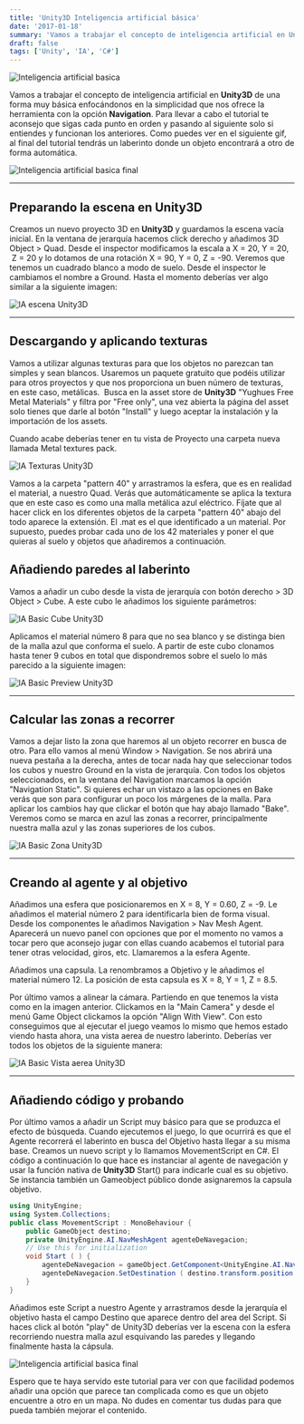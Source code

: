 ```yaml
---
title: 'Unity3D Inteligencia artificial básica'
date: '2017-01-18'
summary: 'Vamos a trabajar el concepto de inteligencia artificial en Unity3D de una forma muy básica enfocándonos en la simplicidad que nos ofrece la herramienta con la opción Navigation.'
draft: false
tags: ['Unity', 'IA', 'C#']
---
```


![Inteligencia artificial basica](/static/images/unity3d-inteligencia-artificial-basica/basicai.jpg)

Vamos a trabajar el concepto de inteligencia artificial en **Unity3D** de una forma muy básica enfocándonos en la simplicidad que nos ofrece la herramienta con la opción **Navigation**. Para llevar a cabo el tutorial te aconsejo que sigas cada punto en orden y pasando al siguiente solo si entiendes y funcionan los anteriores. Como puedes ver en el siguiente gif, al final del tutorial tendrás un laberinto donde un objeto encontrará a otro de forma automática.

![Inteligencia artificial basica final](/static/images/unity3d-inteligencia-artificial-basica/basicaifinal.gif)

---

## Preparando la escena en Unity3D

Creamos un nuevo proyecto 3D en **Unity3D** y guardamos la escena vacía inicial. En la ventana de jerarquía hacemos click derecho y añadimos 3D Object > Quad. Desde el inspector modificamos la escala a X = 20, Y = 20,  Z = 20 y lo dotamos de una rotación X = 90, Y = 0, Z = -90. Veremos que tenemos un cuadrado blanco a modo de suelo. Desde el inspector le cambiamos el nombre a Ground. Hasta el momento deberías ver algo similar a la siguiente imagen:

![IA escena Unity3D](/static/images/unity3d-inteligencia-artificial-basica/img1-1024x306.png)

---

## Descargando y aplicando texturas

Vamos a utilizar algunas texturas para que los objetos no parezcan tan simples y sean blancos. Usaremos un paquete gratuito que podéis utilizar para otros proyectos y que nos proporciona un buen número de texturas, en este caso, metálicas.  Busca en la asset store de **Unity3D** "Yughues Free Metal Materials" y filtra por "Free only", una vez abierta la página del asset solo tienes que darle al botón "Install" y luego aceptar la instalación y la importación de los assets.

Cuando acabe deberías tener en tu vista de Proyecto una carpeta nueva llamada Metal textures pack.

![IA Texturas Unity3D](/static/images/unity3d-inteligencia-artificial-basica/metaltexturespack.png)

Vamos a la carpeta "pattern 40" y arrastramos la esfera, que es en realidad el material, a nuestro Quad. Verás que automáticamente se aplica la textura que en este caso es como una malla metálica azul eléctrico. Fíjate que al hacer click en los diferentes objetos de la carpeta "pattern 40" abajo del todo aparece la extensión. El .mat es el que identificado a un material. Por supuesto, puedes probar cada uno de los 42 materiales y poner el que quieras al suelo y objetos que añadiremos a continuación.

## Añadiendo paredes al laberinto

Vamos a añadir un cubo desde la vista de jerarquía con botón derecho > 3D Object > Cube. A este cubo le añadimos los siguiente parámetros:

![IA Basic Cube Unity3D](/static/images/unity3d-inteligencia-artificial-basica/basicube.png)

Aplicamos el material número 8 para que no sea blanco y se distinga bien de la malla azul que conforma el suelo. A partir de este cubo clonamos hasta tener 9 cubos en total que dispondremos sobre el suelo lo más parecido a la siguiente imagen:

![IA Basic Preview Unity3D](/static/images/unity3d-inteligencia-artificial-basica/disposicioncubos.png)

---

## Calcular las zonas a recorrer

Vamos a dejar listo la zona que haremos al un objeto recorrer en busca de otro. Para ello vamos al menú Window > Navigation. Se nos abrirá una nueva pestaña a la derecha, antes de tocar nada hay que seleccionar todos los cubos y nuestro Ground en la vista de jerarquía. Con todos los objetos seleccionados, en la ventana del Navigation marcamos la opción "Navigation Static". Si quieres echar un vistazo a las opciones en Bake verás que son para configurar un poco los márgenes de la malla. Para aplicar los cambios hay que clickar el botón que hay abajo llamado "Bake". Veremos como se marca en azul las zonas a recorrer, principalmente nuestra malla azul y las zonas superiores de los cubos.

![IA Basic Zona Unity3D](/static/images/unity3d-inteligencia-artificial-basica/suelorecorrible.png)

---

## Creando al agente y al objetivo

Añadimos una esfera que posicionaremos en X = 8, Y = 0.60, Z = -9. Le añadimos el material número 2 para identificarla bien de forma visual. Desde los componentes le añadimos Navigation > Nav Mesh Agent. Aparecerá un nuevo panel con opciones que por el momento no vamos a tocar pero que aconsejo jugar con ellas cuando acabemos el tutorial para tener otras velocidad, giros, etc. Llamaremos a la esfera Agente.

Añadimos una capsula. La renombramos a Objetivo y le añadimos el material número 12. La posición de esta capsula es X = 8, Y = 1, Z = 8.5.

Por último vamos a alinear la cámara. Partiendo en que tenemos la vista como en la imagen anterior. Clickamos en la "Main Camera" y desde el menú Game Object clickamos la opción "Align With View". Con esto conseguimos que al ejecutar el juego veamos lo mismo que hemos estado viendo hasta ahora, una vista aerea de nuestro laberinto. Deberías ver todos los objetos de la siguiente manera:

![IA Basic Vista aerea Unity3D](/static/images/unity3d-inteligencia-artificial-basica/vistaerea.png)

---

## Añadiendo código y probando

Por último vamos a añadir un Script muy básico para que se produzca el efecto de búsqueda. Cuando ejecutemos el juego, lo que ocurrirá es que el Agente recorrerá el laberinto en busca del Objetivo hasta llegar a su misma base. Creamos un nuevo script y lo llamamos MovementScript en C#. El código a continuación lo que hace es instanciar al agente de navegación y usar la función nativa de **Unity3D** Start() para indicarle cual es su objetivo. Se instancia también un Gameobject público donde asignaremos la capsula objetivo.

```cs:MovementScript.cs
using UnityEngine;
using System.Collections;
public class MovementScript : MonoBehaviour {
    public GameObject destino;
    private UnityEngine.AI.NavMeshAgent agenteDeNavegacion;
    // Use this for initialization
    void Start ( ) {
        agenteDeNavegacion = gameObject.GetComponent<UnityEngine.AI.NavMeshAgent> ( );
        agenteDeNavegacion.SetDestination ( destino.transform.position );
    }
}
```

Añadimos este Script a nuestro Agente y arrastramos desde la jerarquía el objetivo hasta el campo Destino que aparece dentro del area del Script. Si haces click al botón "play" de Unity3D deberías ver la escena con la esfera recorriendo nuestra malla azul esquivando las paredes y llegando finalmente hasta la cápsula.

![Inteligencia artificial basica final](/static/images/unity3d-inteligencia-artificial-basica/basicaifinal.gif)

Espero que te haya servido este tutorial para ver con que facilidad podemos añadir una opción que parece tan complicada como es que un objeto encuentre a otro en un mapa. No dudes en comentar tus dudas para que pueda también mejorar el contenido.

